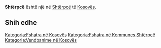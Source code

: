 {{Fshat në 
 | Emri                = Shtërpcë
 | EmriAlt                = 
 | NAME_SHORT_FORM=      
 | NAME_GENERIC=      
 | NAME_SORT_NAME_RO=      SHTERPCE
 | FULL_NAME_RO = Shtërpcë
 | FULL_NAME_ND_RO=Shterpce
 | SORT_NAME_RG=SHTERPCE
 | FULL_NAME_RG=Shtërpcë
 | FULL_NAME_ND_RG=Shterpce
 | SRP_NAME_SHORT_FORM=      
 | SRP_NAME_GENERIC=      
 | SRP_NAME_SORT_NAME_RO=      
 | SRP_FULL_NAME_RO = 
 | SRP_FULL_NAME_ND_RO=
 | SRP_SORT_NAME_RG=
 | SRP_FULL_NAME_RG=
 | SRP_FULL_NAME_ND_RG=
 | Emri (Rasa dhanore) = 
 | Figura              = 
 | Shteti              = Kosovo
 | Komuna              = Shtërpcë
 | Kodi postar         = 
 | Sipërfaqja          = 

 | Popullsia           = 

 | Regj. i popullsisë  = 
 | Dend. e popullsisë  = 
 | Faqja zyrtare       = 
 <!--- Koordinatat ----> 
 | Gjerësia            = 42.239444
 | Gjatësia            = 21.027222
 | Lartësia            = 
}}
'''Shtërpcë''' është një [[]] në [[Shtërpcë]] të [[Kosovës]].

<!-- == Gjeografia == -->
<!-- == Historia == -->
<!-- == Demografia == -->
== Shih edhe ==
{{Komuna Shtërpcë}}
{{Kosovo-Administrata-Cung}}

[[Kategoria:Fshatra në Kosovës]]
[[Kategoria:Fshatra në Kommunes Shtërpcë]]
[[Kategoria:Vendbanime në Kosovës]]